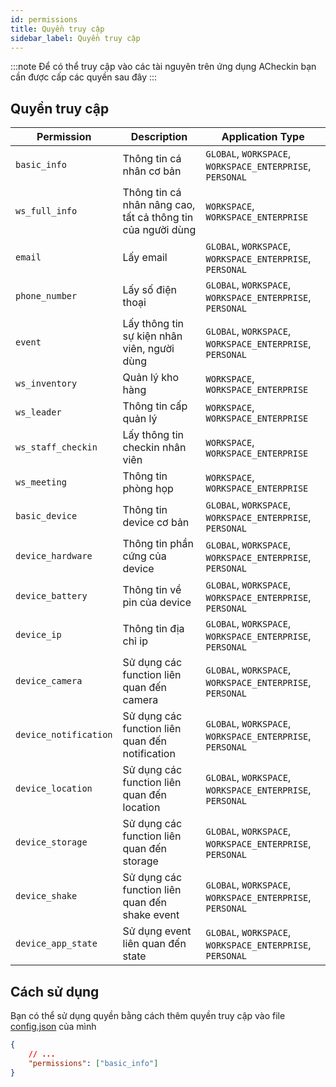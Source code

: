 ```yaml
---
id: permissions
title: Quyền truy cập
sidebar_label: Quyền truy cập
---
```


:::note
Để có thể truy cập vào các tài nguyên trên ứng dụng ACheckin bạn cần được cấp các quyền sau đây
:::


## Quyền truy cập
| Permission  | Description  |  Application Type  |
|---|---|---|
|`basic_info`| Thông tin cá nhân cơ bản | `GLOBAL`, `WORKSPACE`, `WORKSPACE_ENTERPRISE`, `PERSONAL` |
|`ws_full_info`| Thông tin cá nhân nâng cao, tất cả thông tin của người dùng |  `WORKSPACE`, `WORKSPACE_ENTERPRISE` |
|`email`| Lấy email | `GLOBAL`, `WORKSPACE`, `WORKSPACE_ENTERPRISE`, `PERSONAL`|
|`phone_number`| Lấy số điện thoại | `GLOBAL`, `WORKSPACE`, `WORKSPACE_ENTERPRISE`, `PERSONAL` |
|`event`| Lấy thông tin sự kiện nhân viên, người dùng | `GLOBAL`, `WORKSPACE`, `WORKSPACE_ENTERPRISE`, `PERSONAL` |
|`ws_inventory`|  Quản lý kho hàng | `WORKSPACE`, `WORKSPACE_ENTERPRISE` |
|`ws_leader`|  Thông tin cấp quản lý | `WORKSPACE`, `WORKSPACE_ENTERPRISE` |
|`ws_staff_checkin`| Lấy thông tin checkin nhân viên  | `WORKSPACE`, `WORKSPACE_ENTERPRISE` |
|`ws_meeting`| Thông tin phòng họp  | `WORKSPACE`, `WORKSPACE_ENTERPRISE` |
|`basic_device`| Thông tin device cơ bản | `GLOBAL`, `WORKSPACE`, `WORKSPACE_ENTERPRISE`, `PERSONAL`|
|`device_hardware`| Thông tin phần cứng của device | `GLOBAL`, `WORKSPACE`, `WORKSPACE_ENTERPRISE`, `PERSONAL`|
|`device_battery`| Thông tin về pin của device | `GLOBAL`, `WORKSPACE`, `WORKSPACE_ENTERPRISE`, `PERSONAL`|
|`device_ip`| Thông tin địa chỉ ip | `GLOBAL`, `WORKSPACE`, `WORKSPACE_ENTERPRISE`, `PERSONAL`|
|`device_camera`| Sử dụng các function liên quan đến camera |`GLOBAL`, `WORKSPACE`, `WORKSPACE_ENTERPRISE`, `PERSONAL` |
|`device_notification`| Sử dụng các function liên quan đến notification | `GLOBAL`, `WORKSPACE`, `WORKSPACE_ENTERPRISE`, `PERSONAL`|
|`device_location`| Sử dụng các function liên quan đến location | `GLOBAL`, `WORKSPACE`, `WORKSPACE_ENTERPRISE`, `PERSONAL`|
|`device_storage`| Sử dụng các function liên quan đến storage |`GLOBAL`, `WORKSPACE`, `WORKSPACE_ENTERPRISE`, `PERSONAL` |
|`device_shake`| Sử dụng các function liên quan đến shake event | `GLOBAL`, `WORKSPACE`, `WORKSPACE_ENTERPRISE`, `PERSONAL`|
|`device_app_state`| Sử dụng event liên quan đến state |`GLOBAL`, `WORKSPACE`, `WORKSPACE_ENTERPRISE`, `PERSONAL` |

## Cách sử dụng
Bạn có thể sử dụng quyền bằng cách thêm quyền truy cập vào file [config.json](config) của mình
```json
{
    // ...
    "permissions": ["basic_info"]
}
```